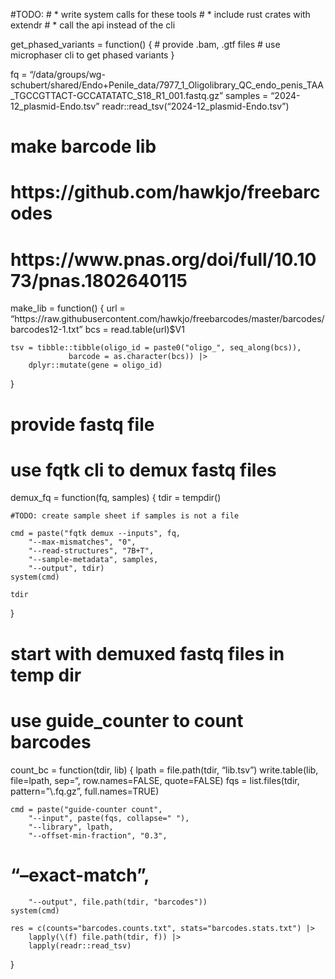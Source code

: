 #TODO:
# * write system calls for these tools
#   * include rust crates with extendr
#   * call the api instead of the cli

get_phased_variants = function() {
    # provide .bam, .gtf files
    # use microphaser cli to get phased variants
}

fq = "/data/groups/wg-schubert/shared/Endo+Penile_data/7977_1_Oligolibrary_QC_endo_penis_TAA_TGCCGTTACT-GCCATATATC_S18_R1_001.fastq.gz"
samples = "2024-12_plasmid-Endo.tsv"
readr::read_tsv("2024-12_plasmid-Endo.tsv")

# make barcode lib
# https://github.com/hawkjo/freebarcodes
# https://www.pnas.org/doi/full/10.1073/pnas.1802640115
make_lib = function() {
    url = "https://raw.githubusercontent.com/hawkjo/freebarcodes/master/barcodes/barcodes12-1.txt"
    bcs = read.table(url)$V1

    tsv = tibble::tibble(oligo_id = paste0("oligo_", seq_along(bcs)),
                 barcode = as.character(bcs)) |>
        dplyr::mutate(gene = oligo_id)
}

# provide fastq file
# use fqtk cli to demux fastq files
demux_fq = function(fq, samples) {
    tdir = tempdir()

    #TODO: create sample sheet if samples is not a file

    cmd = paste("fqtk demux --inputs", fq,
        "--max-mismatches", "0",
        "--read-structures", "7B+T",
        "--sample-metadata", samples,
        "--output", tdir)
    system(cmd)

    tdir
}

# start with demuxed fastq files in temp dir
# use guide_counter to count barcodes
count_bc = function(tdir, lib) {
    lpath = file.path(tdir, "lib.tsv")
    write.table(lib, file=lpath, sep="\t", row.names=FALSE, quote=FALSE)
    fqs = list.files(tdir, pattern="\\.fq.gz", full.names=TRUE)

    cmd = paste("guide-counter count",
        "--input", paste(fqs, collapse=" "),
        "--library", lpath,
        "--offset-min-fraction", "0.3",
#        "--exact-match",
        "--output", file.path(tdir, "barcodes"))
    system(cmd)

    res = c(counts="barcodes.counts.txt", stats="barcodes.stats.txt") |>
        lapply(\(f) file.path(tdir, f)) |>
        lapply(readr::read_tsv)
}
